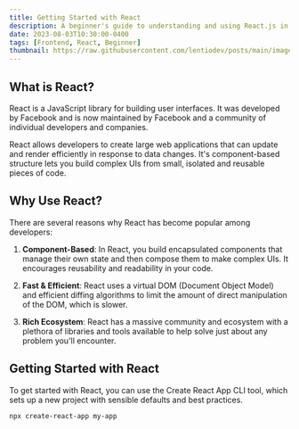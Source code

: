 ```yaml
---
title: Getting Started with React
description: A beginner's guide to understanding and using React.js in web development.
date: 2023-08-03T10:30:00-0400
tags: [Frontend, React, Beginner]
thumbnail: https://raw.githubusercontent.com/lentiodev/posts/main/images/img2.png
---
```


## What is React?

React is a JavaScript library for building user interfaces. It was developed by Facebook and is now maintained by Facebook and a community of individual developers and companies.

React allows developers to create large web applications that can update and render efficiently in response to data changes. It's component-based structure lets you build complex UIs from small, isolated and reusable pieces of code.

## Why Use React?

There are several reasons why React has become popular among developers:

1. **Component-Based**: In React, you build encapsulated components that manage their own state and then compose them to make complex UIs. It encourages reusability and readability in your code.

2. **Fast & Efficient**: React uses a virtual DOM (Document Object Model) and efficient diffing algorithms to limit the amount of direct manipulation of the DOM, which is slower.

3. **Rich Ecosystem**: React has a massive community and ecosystem with a plethora of libraries and tools available to help solve just about any problem you'll encounter.

## Getting Started with React

To get started with React, you can use the Create React App CLI tool, which sets up a new project with sensible defaults and best practices.

```bash
npx create-react-app my-app

